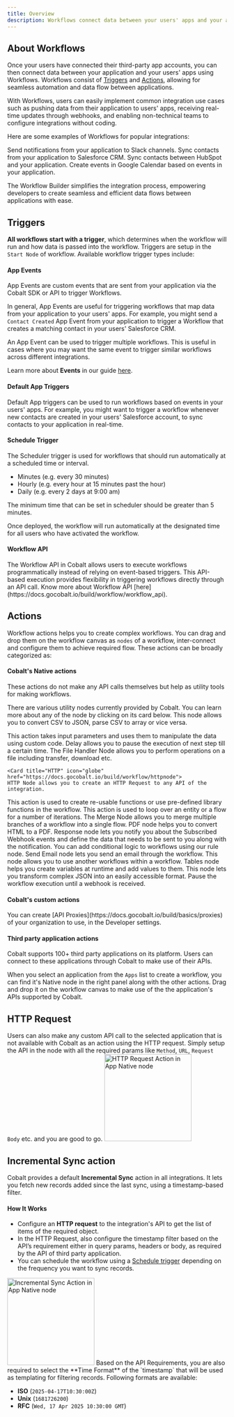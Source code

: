 ```yaml
---
title: Overview
description: Workflows connect data between your users' apps and your application
---
```


## About Workflows

Once your users have connected their third-party app accounts, you can then connect data between your application and your users' apps using Workflows.
Workflows consist of [Triggers](/build/workflow/triggering_workflow) and [Actions](/build/workflow/overview#actions), allowing for seamless automation and data flow between applications.

With Workflows, users can easily implement common integration use cases such as pushing data from their application to users' apps, receiving real-time updates through webhooks, and enabling non-technical teams to configure integrations without coding.

Here are some examples of Workflows for popular integrations:

<CardGroup cols={2}>
  <Card title="Slack" icon="slack">
    Send notifications from your application to Slack channels.
  </Card>
  <Card title="Salesforce" icon="salesforce">
    Sync contacts from your application to Salesforce CRM.
  </Card>
  <Card title="HubSpot" icon="hubspot">
    Sync contacts between HubSpot and your application.
  </Card>
  <Card title="Google Calendar" icon="calendar">
    Create events in Google Calendar based on events in your application.
  </Card>
</CardGroup>



The Workflow Builder simplifies the integration process, empowering developers to create seamless and efficient data flows between applications with ease.

## Triggers

**All workflows start with a trigger**, which determines when the workflow will run and how data is passed into the workflow. Triggers are setup in the `Start Node` of workflow. Available workflow trigger types include:

#### App Events

<Accordion title="App Events">
App Events are custom events that are sent from your application via the Cobalt SDK or API to trigger Workflows. 

In general, App Events are useful for triggering workflows that map data from your application to your users' apps. For example, you might send a `Contact Created` App Event from your application to trigger a Workflow that creates a matching contact in your users' Salesforce CRM.

<Info>
An App Event can be used to trigger multiple workflows.  This is useful in cases where you may want the same event to trigger similar workflows across different integrations.
</Info>

Learn more about **Events** in our guide [here](/build/basics/events).
</Accordion>

#### Default App Triggers

<Accordion title="Default App Triggers">
  
Default App triggers can be used to run workflows based on events in your users' apps. For example, you might want to trigger a workflow whenever new contacts 
are created in your users' Salesforce account, to sync contacts to your application in real-time.
</Accordion>

#### Schedule Trigger

<Accordion title="Schedule">
  The Scheduler trigger is used for workflows that should run automatically at a scheduled time or interval. 

+ Minutes
   (e.g. every 30 minutes)
+ Hourly
   (e.g. every hour at 15 minutes past the hour)
+ Daily
   (e.g. every 2 days at 9:00 am)

<Note>
The minimum time that can be set in scheduler should be greater than 5 minutes.
</Note>

Once deployed, the workflow will run automatically at the designated time for all users who have activated the workflow.
</Accordion>

#### Workflow API

<Accordion title="Workflow API">
  The Workflow API in Cobalt allows users to execute workflows programmatically instead of relying on event-based triggers. This API-based execution provides flexibility in triggering workflows directly through an API call.

  <Tip>
Know more about Workflow API [here](https://docs.gocobalt.io/build/workflow/workflow_api).
</Tip>
</Accordion>

## Actions

Workflow actions helps you to create complex workflows. You can drag and drop them on the workflow canvas as `nodes` of a workflow, inter-connect
and configure them to achieve required flow. These actions can be broadly categorized as:

#### Cobalt's Native actions

<Accordion title="Cobalt's Native actions">
  These actions do not make any API calls themselves but help as utility tools for making workflows.

There are various utility nodes currently provided by Cobalt. You can learn more about any of the node by clicking on its card below.
<CardGroup cols={2}>
  <Card title="CSV/Excel by Cobalt" icon="file-excel" href="https://docs.gocobalt.io/build/workflow/csv">
    This node allows you to convert CSV to JSON, parse CSV to array or vice versa.
  </Card>

  <Card title="Custom Code" icon="code" href="https://docs.gocobalt.io/build/workflow/custom-code">
    This action takes input parameters and uses them to manipulate the data using custom code.
  </Card>

  <Card title="Delay" icon="stopwatch" href="https://docs.gocobalt.io/build/workflow/delay">
   Delay allows you to pause the execution of next step till a certain time. 
  </Card>

  <Card title="File Handler" icon="file-pen" href="https://docs.gocobalt.io/build/workflow/file_handler">
    The File Handler Node allows you to perform operations on a file including transfer, download etc. 
  </Card>

    <Card title="HTTP" icon="globe" href="https://docs.gocobalt.io/build/workflow/httpnode">
    HTTP Node allows you to create an HTTP Request to any API of the integration.
  </Card>

  <Card title="Internal Functions" icon="florin-sign" href="https://docs.gocobalt.io/build/workflow/internal_functions">
    This action is used to create re-usable functions or use pre-defined library functions in the workflow.
  </Card>

  <Card title="Loop" icon="object-ungroup" href="https://docs.gocobalt.io/build/workflow/group">
    This action is used to loop over an entity or a flow for a number of iterations.
  </Card>
  
  <Card title="Merge" icon="object-group" href="https://docs.gocobalt.io/build/workflow/merge">
    The Merge Node allows you to merge multiple branches of a workflow into a single flow. 
  </Card>

  <Card title="PDF" icon="file-pdf" href="https://docs.gocobalt.io/build/workflow/pdf">
    PDF node helps you to convert HTML to a PDF.
  </Card>

  <Card title="Response" icon="note-sticky" href="https://docs.gocobalt.io/build/workflow/response">
    Response node lets you notify you about the Subscribed Webhook events and define the data that needs to be sent to you along with the notification.
  </Card>

  <Card title="Rule" icon="bolt" href="https://docs.gocobalt.io/build/workflow/rule">
    You can add conditional logic to workflows using our rule node.
  </Card>

  <Card title="Send Email" icon="envelope-circle-check" href="https://docs.gocobalt.io/build/workflow/email">
    Send Email node lets you send an email through the workflow.
  </Card>
  
  <Card title="Sub Flows" icon="code-branch" href="https://docs.gocobalt.io/build/workflow/sub_flows">
    This node allows you to use another workflows within a workflow.
   </Card>

  <Card title="Tables" icon="table" href="https://docs.gocobalt.io/build/workflow/datastore">
    Tables node helps you create variables at runtime and add values to them.
  </Card>

  <Card title="Transform" icon="shuffle" href="https://docs.gocobalt.io/build/workflow/transform">
    This node lets you transform complex JSON into an easily accessible format.
  </Card>

  <Card title="Wait for Webhook" icon="webhook" href="https://docs.gocobalt.io/build/workflow/wait_for_webhook">
    Pause the workflow execution until a webhook is received.
  </Card>

</CardGroup>
</Accordion>

#### Cobalt's custom actions

<Accordion title="Cobalt's custom actions">
  You can create [API Proxies](https://docs.gocobalt.io/build/basics/proxies) of your organization to use, in the Developer settings.
</Accordion>

#### Third party application actions

<Accordion title="Third party application actions">
  Cobalt supports 100+ third party applications on its platform. Users can connect to these applications through Cobalt to make use of their APIs. 

When you select an application from the `Apps` list to create a workflow, you can find it's Native node in the right panel along with the other actions. Drag and drop it on the  workflow canvas to make use of the the application's APIs supported by Cobalt.

## HTTP Request
Users can also make any custom API call to the selected application that is not available with Cobalt as an action using the HTTP request.
Simply setup the API in the node with all the required params like `Method`, `URL`, `Request Body` etc. and you are good to go.
<img height="200" src="/images/Concepts/http-request-action.png" alt="HTTP Request Action in App Native node"/>

## Incremental Sync action

Cobalt provides a default **Incremental Sync** action in all integrations. It lets you fetch new records added since the last sync, using a timestamp-based filter.


#### How It Works

- Configure an **HTTP request** to the integration's API to get the list of items of  the required object.
- In the HTTP Request, also configure the timestamp filter based on the API’s requirement either in query params, headers or body, as required by the API of third party application.
- You can schedule the workflow using a [Schedule trigger](https://docs.gocobalt.io/build/workflow/triggers/schedule) depending on the frequency you want to sync records.
<img height="200" src="/images/Concepts/incremental-sync-action.png" alt="Incremental Sync Action in App Native node"/>
Based on the API Requirements, you are also required to select the **Time Format** of the `timestamp` that will be used as templating for filtering records. Following formats are available:

- **ISO** (`2025-04-17T10:30:00Z`)
- **Unix** (`1681726200`)
- **RFC** (`Wed, 17 Apr 2025 10:30:00 GMT`)




</Accordion>











